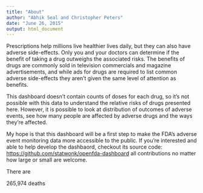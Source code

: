 ```yaml
---
title: "About"
author: "Abhik Seal and Christopher Peters"  
date: "June 26, 2015"
output: html_document
---
```


Prescriptions help millions live healthier lives daily, but they can also have adverse side-effects. Only you and your doctors can determine if the benefit of taking a drug outweighs the associated risks. The benefits of drugs are commonly sold in television commercials and magazine advertisements, and while ads for drugs are required to list common adverse side-effects they aren't given the same level of attention as benefits.

This dashboard doesn't contain counts of doses for each drug, so it's not possible with this data to understand the relative risks of drugs presented here. However, it is possible to look at distribution of outcomes of adverse events, see how many people are affected by adverse drugs and the ways they're affected.

My hope is that this dashboard will be a first step to make the FDA's adverse event monitoring data more accessible to the public. If you're interested and able to help develop the dashbaord, checkout its source code: [https://github.com/statwonk/openfda-dashboard](https://github.com/statwonk/openfda-dashboard) all contributions no matter how large or small are welcome.


There are

265,974 deaths